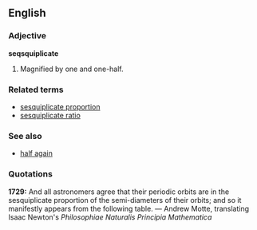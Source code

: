 ==English==

===Adjective===
'''seqsquiplicate'''

# Magnified by one and one-half.

===Related terms===
*[[sesquiplicate proportion]]
*[[sesquiplicate ratio]]

===See also===
*[[half again]]

===Quotations===
'''1729:''' And all astronomers agree that their periodic orbits are in the sesquiplicate proportion of the semi-diameters of their orbits; and so it manifestly appears from the following table. &mdash; Andrew Motte, translating Isaac Newton's ''Philosophiae Naturalis Principia Mathematica'' <!-- Note: "in the sesquiplicate ratio" means increasing as the square root of the cube, that is, as ''x<sup>3/2</sup>'', just as "in the duplicate ratio" would mean increasing as the square. -->